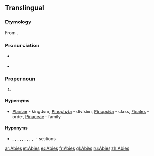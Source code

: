{{also|abies}}
==Translingual==
{{wikipedia}}
{{wikispecies}}

===Etymology===
From {{etyl|la|mul}} {{m|la|abies||silver fir}}.

===Pronunciation===
* {{a|US}} {{IPA|/ˈeɪ.biˌiz/|/ˈæ.biˌiz/|lang=mul}}
* {{hyphenation|A|bi|es|lang=mul}}

===Proper noun===
{{taxoninfl|i=1|g=f}}

# {{taxon|genus|family|Pinaceae|certain [[coniferous]] trees, the [[fir]]s|nodot=1}}

====Hypernyms====
* {{sense|genus}} [[Plantae]] - kingdom, [[Pinophyta]] - division, [[Pinopsida]] - class, [[Pinales]] - order, [[Pinaceae]] - family

====Hyponyms====
* {{sense|genus}} {{taxlink|Abies sect. Abies|section|noshow=1}}, {{taxlink|Abies sect. Amabilis|section|noshow=1}}, {{taxlink|Abies sect. Balsamea|section|noshow=1}}, {{taxlink|Abies sect. Bracteata|section|noshow=1}}, {{taxlink|Abies sect. Grandis|section|noshow=1}}, {{taxlink|Abies sect. Momi|section|noshow=1}}, {{taxlink|Abies sect. Nobilis|section|noshow=1}}, {{taxlink|Abies sect. Oiamel|section|noshow=1}}, {{taxlink|Abies sect. Piceaster|section|noshow=1}}, {{taxlink|Abies sect. Pseudopicea|section|noshow=1}}&nbsp;- sections

[[ar:Abies]]
[[et:Abies]]
[[es:Abies]]
[[fr:Abies]]
[[gl:Abies]]
[[ru:Abies]]
[[zh:Abies]]